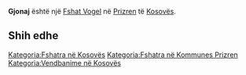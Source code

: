 {{Fshat në Kosovës
 | Emri                = Gjonaj
| sqi_N_name = Gjonaj
| sqi_N_FULL_NAME_RO = Gjonaj
| sqi_N_FULL_NAME_ND_RO = Gjonaj
| sqi_N_SORT_NAME_RG = GJONAJ
| sqi_N_FULL_NAME_RG = Gjonaj
| sqi_N_FULL_NAME_ND_RG = Gjonaj
| srp_N_name = Ðonaj
| srp_N_FULL_NAME_RO = Ðonaj
| srp_N_FULL_NAME_ND_RO = Donaj
| srp_N_SORT_NAME_RG = DONAJ
| srp_N_FULL_NAME_RG = Ðonaj
| srp_N_FULL_NAME_ND_RG = Donaj
| srp_NS_name = Ђонај
| srp_NS_FULL_NAME_RO = Ђонај
| srp_NS_FULL_NAME_ND_RO = Ђонај
| srp_NS_SORT_NAME_RG = ЂОНАЈ
| srp_NS_FULL_NAME_RG = Ђонај
| srp_NS_FULL_NAME_ND_RG = Ђонај
| srp_V_name = Ðone
| srp_V_FULL_NAME_RO = Ðone
| srp_V_FULL_NAME_ND_RO = Done
| srp_V_SORT_NAME_RG = DONE
| srp_V_FULL_NAME_RG = Ðone
| srp_V_FULL_NAME_ND_RG = Done
| std_V_name = Djonaj
| std_V_FULL_NAME_RO = Djonaj
| std_V_FULL_NAME_ND_RO = Djonaj
| std_V_SORT_NAME_RG = DJONAJ
| std_V_FULL_NAME_RG = Djonaj
| std_V_FULL_NAME_ND_RG = Djonaj

 | Emri (Rasa dhanore) = 
 | Figura              = 
 | Shteti              = Kosovo
 | Komuna              = Prizren
 | Kodi postar         = 
 | Sipërfaqja          = 

 | Popullsia           = 

 | Regj. i popullsisë  = 
 | Dend. e popullsisë  = 
 | Faqja zyrtare       = 
 <!--- Koordinatat ----> 
 | Gjerësia            = 42.256667
 | Gjatësia            = 20.626944
 | Lartësia            = 
}}
'''Gjonaj''' është një [[Fshat Vogel]] në [[Prizren]] të [[Kosovës]].

<!-- == Gjeografia == -->
<!-- == Historia == -->
<!-- == Demografia == -->
== Shih edhe ==
{{Komuna Prizren}}
{{Kosovo-Administrata-Cung}}

[[Kategoria:Fshatra në Kosovës]]
[[Kategoria:Fshatra në Kommunes Prizren]]
[[Kategoria:Vendbanime në Kosovës]]